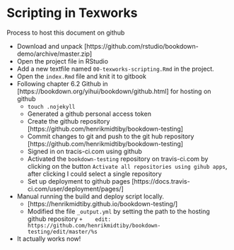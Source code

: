 # Scripting in Texworks {#texworksscripting}

Process to host this document on github

* Download and unpack [https://github.com/rstudio/bookdown-demo/archive/master.zip]
* Open the project file in RStudio
* Add a new textfile named `00-texworks-scripting.Rmd` in the project.
* Open the `index.Rmd` file and knit it to gitbook
* Following chapter 6.2 Github in [https://bookdown.org/yihui/bookdown/github.html] for hosting on github
  * `touch .nojekyll`
  * Generated a github personal access token
  * Create the github repository [https://github.com/henrikmidtiby/bookdown-testing] 
  * Commit changes to git and push to the git hub repository [https://github.com/henrikmidtiby/bookdown-testing]
  * Signed in on tracis-ci.com using github
  * Activated the `bookdown-testing` repository on travis-ci.com by clicking on the button `Activate all repositories using gihub apps`, after clicking I could select a single repository
  * Set up deployment to github pages [https://docs.travis-ci.com/user/deployment/pages/]
* Manual running the build and deploy script locally.
  * [https://henrikmidtiby.github.io/bookdown-testing/]
  * Modified the file `_output.yml` by setting the path to the hosting github repository `+    edit: https://github.com/henrikmidtiby/bookdown-testing/edit/master/%s`
* It actually works now!
